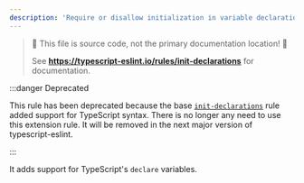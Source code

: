 ```yaml
---
description: 'Require or disallow initialization in variable declarations.'
---
```



> 🛑 This file is source code, not the primary documentation location! 🛑
>
> See **https://typescript-eslint.io/rules/init-declarations** for documentation.

:::danger Deprecated

This rule has been deprecated because the base [`init-declarations`](https://eslint.org/docs/rules/init-declarations) rule added support for TypeScript syntax.
There is no longer any need to use this extension rule.
It will be removed in the next major version of typescript-eslint.

:::

It adds support for TypeScript's `declare` variables.
